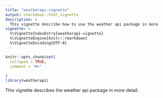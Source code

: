 ```yaml
---
title: "weatherapi-vignette"
output: rmarkdown::html_vignette
description: >
  This vignette describe how to use the weather api package in more    detail.
vignette: >
  %\VignetteIndexEntry{weatherapi-vignette}
  %\VignetteEngine{knitr::rmarkdown}
  %\VignetteEncoding{UTF-8}
---
```


```r
knitr::opts_chunk$set(
  collapse = TRUE,
  comment = "#>"
  
)
library(weatherapi)
```

This vignette describes the weather api package in more detail.

